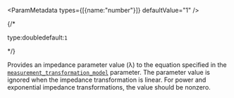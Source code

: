 
<ParamMetadata types={[{name:"number"}]} defaultValue="1" />

{/* <p class="space-x-2"><span class="font-sm text-color-3">type:double</span><span class="font-bold text-[#6d29cc]">default:`1`</span></p> */}

Provides an impedance parameter value (λ) to the equation specified in the [`measurement_transformation_model`](#measurement_transformation_model) parameter. The parameter value is ignored when the impedance transformation is linear. For power and exponential impedance transformations, the value should be nonzero. 